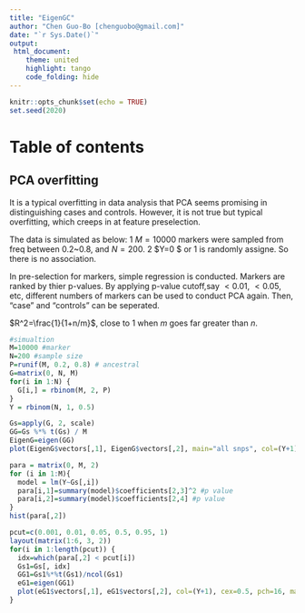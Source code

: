 ```yaml
---
title: "EigenGC"
author: "Chen Guo-Bo [chenguobo@gmail.com]"
date: "`r Sys.Date()`"
output:
 html_document:
    theme: united
    highlight: tango
    code_folding: hide
---
```


```r
knitr::opts_chunk$set(echo = TRUE)
set.seed(2020)
```

# Table of contents {.tabset .tabset-fade .tabset-pills}

## PCA overfitting
It is a typical overfitting in data analysis that PCA seems promising in distinguishing cases and controls. However, it is not true but typical overfitting, which creeps in at feature preselection.

The data is simulated as below:
1 $M=10000$ markers were sampled from freq between 0.2~0.8, and $N=200$.
2 $Y=0 $ or $1$ is randomly assigne.
So there is no association.

In pre-selection for markers, simple regression is conducted. Markers are ranked by thier p-values. By applying p-value cutoff,say $<0.01$, $<0.05$, etc, different numbers of markers can be used to conduct PCA again. Then, "case" and "controls" can be seperated.

$R^2=\frac{1}{1+n/m}$, close to 1 when $m$ goes far greater than $n$.

```r
#simualtion
M=10000 #marker
N=200 #sample size
P=runif(M, 0.2, 0.8) # ancestral
G=matrix(0, N, M)
for(i in 1:N) {
  G[i,] = rbinom(M, 2, P)
}
Y = rbinom(N, 1, 0.5)

Gs=apply(G, 2, scale)
GG=Gs %*% t(Gs) / M
EigenG=eigen(GG)
plot(EigenG$vectors[,1], EigenG$vectors[,2], main="all snps", col=(Y+1), cex=0.5, pch=16)

para = matrix(0, M, 2)
for (i in 1:M){
  model = lm(Y~Gs[,i])
  para[i,1]=summary(model)$coefficients[2,3]^2 #p value
  para[i,2]=summary(model)$coefficients[2,4] #p value
}
hist(para[,2])

pcut=c(0.001, 0.01, 0.05, 0.5, 0.95, 1)
layout(matrix(1:6, 3, 2))
for(i in 1:length(pcut)) {
  idx=which(para[,2] < pcut[i])
  Gs1=Gs[, idx]
  GG1=Gs1%*%t(Gs1)/ncol(Gs1)
  eG1=eigen(GG1)
  plot(eG1$vectors[,1], eG1$vectors[,2], col=(Y+1), cex=0.5, pch=16, main=paste("p-cut", pcut[i]))
}

```

